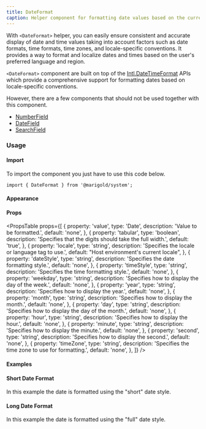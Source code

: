 ```yaml
---
title: DateFormat
caption: Helper component for formatting date values based on the current language and locale-specific conventions.
---
```


With `<DateFormat>` helper, you can easily ensure consistent and accurate display of date and time values taking into account factors such as date formats, time formats, time zones, and locale-specific conventions. It provides a way to format and localize dates and times based on the user's preferred language and region.

`<DateFormat>` component are built on top of the [Intl.DateTimeFormat](https://developer.mozilla.org/en-US/docs/Web/JavaScript/Reference/Global_Objects/Intl/DateTimeFormat) APIs which provide a comprehensive support for formatting dates based on locale-specific conventions.

However, there are a few components that should not be used together with this component.

- [NumberField](/components/form/number-field)
- [DateField](/components/form/datefield)
- [SearchField](/components/form/search-field)

### Usage

#### Import

To import the component you just have to use this code below.

```tsx
import { DateFormat } from '@marigold/system';
```

#### Appearance

<AppearanceTable component={title} />

#### Props

<PropsTable
  props={[
    {
      property: 'value',
      type: 'Date',
      description: 'Value to be formatted.',
      default: 'none',
    },
    {
      property: 'tabular',
      type: 'boolean',
      description: 'Specifies that the digits should take the full width.',
      default: 'true',
    },
    {
      property: 'locale',
      type: 'string',
      description: 'Specifies the locale or language tag to use.',
      default: "Host environment's current locale",
    },
    {
      property: 'dateStyle',
      type: 'string',
      description: 'Specifies the date formatting style.',
      default: 'none',
    },
    {
      property: 'timeStyle',
      type: 'string',
      description: 'Specifies the time formatting style.',
      default: 'none',
    },
    {
      property: 'weekday',
      type: 'string',
      description: 'Specifies how to display the day of the week.',
      default: 'none',
    },
    {
      property: 'year',
      type: 'string',
      description: 'Specifies how to display the year.',
      default: 'none',
    },
    {
      property: 'month',
      type: 'string',
      description: 'Specifies how to display the month.',
      default: 'none',
    },
    {
      property: 'day',
      type: 'string',
      description: 'Specifies how to display the day of the month.',
      default: 'none',
    },
    {
      property: 'hour',
      type: 'string',
      description: 'Specifies how to display the hour.',
      default: 'none',
    },
    {
      property: 'minute',
      type: 'string',
      description: 'Specifies how to display the minute.',
      default: 'none',
    },
    {
      property: 'second',
      type: 'string',
      description: 'Specifies how to display the second.',
      default: 'none',
    },
    {
      property: 'timeZone',
      type: 'string',
      description: 'Specifies the time zone to use for formatting.',
      default: 'none',
    },
  ]}
/>

#### Examples

#### Short Date Format

In this example the date is formatted using the "short" date style.

<ComponentDemo file="./short-date-format.demo.tsx" />

#### Long Date Format

In this example the date is formatted using the "full" date style.

<ComponentDemo file="./long-date-format.demo.tsx" />
